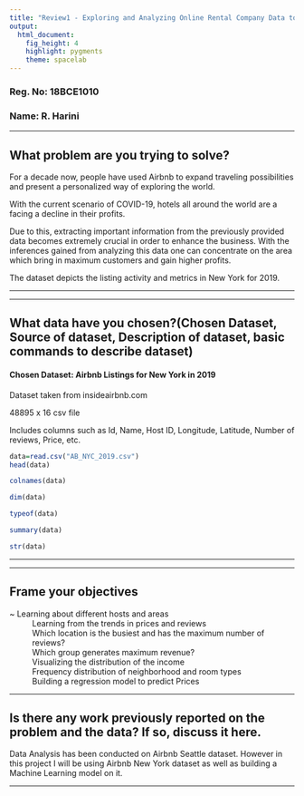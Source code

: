 ```yaml
---
title: "Review1 - Exploring and Analyzing Online Rental Company Data to Gain Sights"
output: 
  html_document: 
    fig_height: 4
    highlight: pygments
    theme: spacelab
---
```

### Reg. No: 18BCE1010

### Name: R. Harini



* * *

## What problem are you trying to solve?

For a decade now, people have used Airbnb to expand traveling possibilities and present a personalized way of exploring the world. 

With the current scenario of COVID-19, hotels all around the world are a facing a decline in their profits. 
 
Due to this, extracting important information from the previously provided data becomes extremely crucial in order to enhance the business. With the inferences gained from analyzing this data one can concentrate on the area which bring in maximum customers and gain higher profits.

The dataset depicts the listing activity and metrics in New York for 2019.


* * *



* * *

## What data have you chosen?(Chosen Dataset, Source of dataset, Description of dataset, basic commands to describe dataset)

#### Chosen Dataset: Airbnb Listings for New York in 2019

Dataset taken from insideairbnb.com

48895 x 16 csv file

Includes columns such as Id, Name, Host ID, Longitude, Latitude, Number of reviews, Price, etc.

```r
data=read.csv("AB_NYC_2019.csv")
head(data)
```

```r
colnames(data)
```


```r
dim(data)
```
```r
typeof(data)
```
```r
summary(data)
```
```r
str(data)
```


* * *

* * *

## Frame your objectives

~ Learning about different hosts and areas
~ Learning from the trends in prices and reviews
~ Which location is the busiest and has the maximum number of reviews?
~ Which group generates maximum revenue?
~ Visualizing the distribution of the income 
~ Frequency distribution of neighborhood and room types
~ Building a regression model to predict Prices


* * *

## Is there any work previously reported on the problem and the data? If so, discuss it here.

Data Analysis has been conducted on Airbnb Seattle dataset. However in this project I will be using Airbnb New York dataset as well as building a Machine Learning model on it. 


* * *



